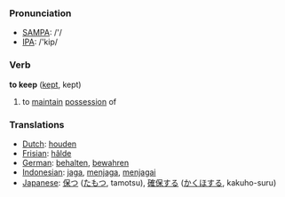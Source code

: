 === Pronunciation ===
*[[w:SAMPA|SAMPA]]: /'/
*[[w:IPA|IPA]]: /'kip/

=== Verb ===

'''to keep''' ([[kept]], kept)

# to [[maintain]] [[possession]] of

=== Translations ===
*[[Dutch]]: [[houden]]
*[[Frisian]]: [[hâlde]]
*[[German]]: [[behalten]], [[bewahren]]
*[[Indonesian]]: [[jaga]], [[jaga|menjaga]], [[jaga|menjagai]]
*[[Japanese]]: [[保つ]] ([[たもつ]], tamotsu), [[確保]]する ([[かくほ]]する, kakuho-suru)